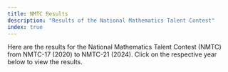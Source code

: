 ```yaml
---
title: NMTC Results
description: "Results of the National Mathematics Talent Contest"
index: true
---
```


Here are the results for the National Mathematics Talent Contest (NMTC) from NMTC-17 (2020) to NMTC-21 (2024). Click on the respective year below to view the results.
